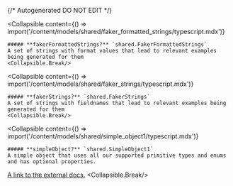 {/* Autogenerated DO NOT EDIT  */}

<Collapsible
    content={() => import('/content/models/shared/faker_formatted_strings/typescript.mdx')}
>
    ##### **fakerFormattedStrings?** `shared.FakerFormattedStrings`
    A set of strings with format values that lead to relevant examples being generated for them
    <Collapsible.Break/>
</Collapsible>

<Collapsible
    content={() => import('/content/models/shared/faker_strings/typescript.mdx')}
>
    ##### **fakerStrings?** `shared.FakerStrings`
    A set of strings with fieldnames that lead to relevant examples being generated for them
    <Collapsible.Break/>
</Collapsible>

<Collapsible
    content={() => import('/content/models/shared/simple_object1/typescript.mdx')}
>
    ##### **simpleObject?** `shared.SimpleObject1`
    A simple object that uses all our supported primitive types and enums and has optional properties.

[A link to the external docs.](https://docs.speakeasyapi.dev)
    <Collapsible.Break/>
</Collapsible>

